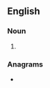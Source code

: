 ==English==

===Noun===
{{head|en|noun form}}

# {{plural of|en|terrapene}}

===Anagrams===
* {{anagrams|en|a=aeeenprrst|repræsent}}